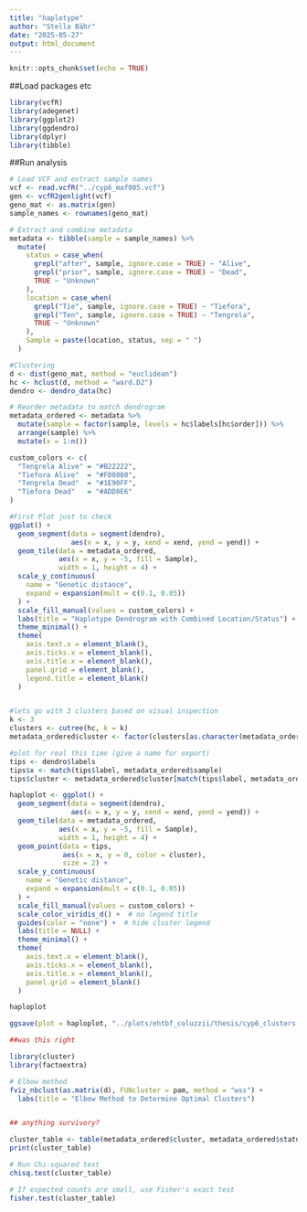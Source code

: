 ```yaml
---
title: "haplotype"
author: "Stella Bähr"
date: "2025-05-27"
output: html_document
---
```


```r
knitr::opts_chunk$set(echo = TRUE)
```


##Load packages etc

```r
library(vcfR)
library(adegenet)
library(ggplot2)
library(ggdendro)
library(dplyr)
library(tibble)

```

##Run analysis

```r
# Load VCF and extract sample names
vcf <- read.vcfR("../cyp6_maf005.vcf")
gen <- vcfR2genlight(vcf)
geno_mat <- as.matrix(gen)
sample_names <- rownames(geno_mat)

# Extract and combine metadata
metadata <- tibble(sample = sample_names) %>%
  mutate(
    status = case_when(
      grepl("after", sample, ignore.case = TRUE) ~ "Alive",
      grepl("prior", sample, ignore.case = TRUE) ~ "Dead",
      TRUE ~ "Unknown"
    ),
    location = case_when(
      grepl("Tie", sample, ignore.case = TRUE) ~ "Tiefora",
      grepl("Ten", sample, ignore.case = TRUE) ~ "Tengrela",
      TRUE ~ "Unknown"
    ),
    Sample = paste(location, status, sep = " ")
  )

#Clustering 
d <- dist(geno_mat, method = "euclidean")
hc <- hclust(d, method = "ward.D2")
dendro <- dendro_data(hc)

# Reorder metadata to match dendrogram 
metadata_ordered <- metadata %>%
  mutate(sample = factor(sample, levels = hc$labels[hc$order])) %>%
  arrange(sample) %>%
  mutate(x = 1:n())

custom_colors <- c(
  "Tengrela Alive" = "#B22222",
  "Tiefora Alive"  = "#F08080",
  "Tengrela Dead"  = "#1E90FF",
  "Tiefora Dead"   = "#ADD8E6" 
)

#First Plot just to check
ggplot() +
  geom_segment(data = segment(dendro),
               aes(x = x, y = y, xend = xend, yend = yend)) +
  geom_tile(data = metadata_ordered,
            aes(x = x, y = -5, fill = Sample),
            width = 1, height = 4) +
  scale_y_continuous(
    name = "Genetic distance",
    expand = expansion(mult = c(0.1, 0.05))
  ) +
  scale_fill_manual(values = custom_colors) +
  labs(title = "Haplotype Dendrogram with Combined Location/Status") +
  theme_minimal() +
  theme(
    axis.text.x = element_blank(),
    axis.ticks.x = element_blank(),
    axis.title.x = element_blank(),
    panel.grid = element_blank(),
    legend.title = element_blank()
  )


#lets go with 3 clusters based on visual inspection
k <- 3
clusters <- cutree(hc, k = k)
metadata_ordered$cluster <- factor(clusters[as.character(metadata_ordered$sample)])

#plot for real this time (give a name for export)
tips <- dendro$labels
tips$x <- match(tips$label, metadata_ordered$sample)
tips$cluster <- metadata_ordered$cluster[match(tips$label, metadata_ordered$sample)]

haploplot <- ggplot() +
  geom_segment(data = segment(dendro),
               aes(x = x, y = y, xend = xend, yend = yend)) +
  geom_tile(data = metadata_ordered,
            aes(x = x, y = -5, fill = Sample),
            width = 1, height = 4) +
  geom_point(data = tips,
             aes(x = x, y = 0, color = cluster),
             size = 2) +
  scale_y_continuous(
    name = "Genetic distance",
    expand = expansion(mult = c(0.1, 0.05))
  ) +
  scale_fill_manual(values = custom_colors) +
  scale_color_viridis_d() +  # no legend title
  guides(color = "none") +  # hide cluster legend
  labs(title = NULL) +
  theme_minimal() +
  theme(
    axis.text.x = element_blank(),
    axis.ticks.x = element_blank(),
    axis.title.x = element_blank(),
    panel.grid = element_blank()
  )

haploplot

ggsave(plot = haploplot, "../plots/ehtbf_coluzzii/thesis/cyp6_clusters.png", units = "cm", width = 16, height = 5.5)

##was this right

library(cluster)
library(factoextra)

# Elbow method
fviz_nbclust(as.matrix(d), FUNcluster = pam, method = "wss") +
  labs(title = "Elbow Method to Determine Optimal Clusters")


## anything survivory?

cluster_table <- table(metadata_ordered$cluster, metadata_ordered$status)
print(cluster_table)

# Run Chi-squared test
chisq.test(cluster_table)

# If expected counts are small, use Fisher's exact test
fisher.test(cluster_table)
```

